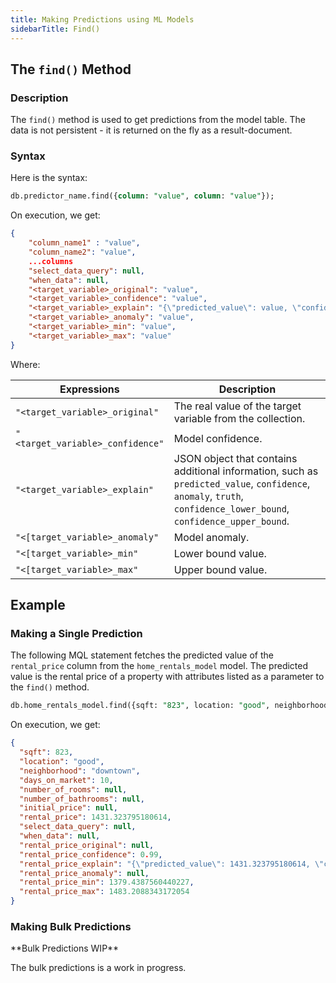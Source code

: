 ```yaml
---
title: Making Predictions using ML Models
sidebarTitle: Find()
---
```


## The `find()` Method

### Description

The `find()` method is used to get predictions from the model table. The data is
not persistent - it is returned on the fly as a result-document.

### Syntax

Here is the syntax:

```sql
db.predictor_name.find({column: "value", column: "value"});
```

On execution, we get:

```json
{
    "column_name1" : "value",
    "column_name2": "value",
    ...columns
    "select_data_query": null,
    "when_data": null,
    "<target_variable>_original": "value",
    "<target_variable>_confidence": "value",
    "<target_variable>_explain": "{\"predicted_value\": value, \"confidence\": value, \"anomaly\": null, \"truth\": null, \"confidence_lower_bound\": value \"confidence_upper_bound\": value}",
    "<target_variable>_anomaly": "value",
    "<target_variable>_min": "value",
    "<target_variable>_max": "value"
}
```

Where:

| Expressions                      | Description                                                                                                                                                        |
| -------------------------------- | ------------------------------------------------------------------------------------------------------------------------------------------------------------------ |
| `"<target_variable>_original"`   | The real value of the target variable from the collection.                                                                                                         |
| `"<target_variable>_confidence"` | Model confidence.                                                                                                                                                  |
| `"<target_variable>_explain"`    | JSON object that contains additional information, such as `predicted_value`, `confidence`, `anomaly`, `truth`, `confidence_lower_bound`, `confidence_upper_bound`. |
| `"<[target_variable>_anomaly"`   | Model anomaly.                                                                                                                                                     |
| `"<[target_variable>_min"`       | Lower bound value.                                                                                                                                                 |
| `"<[target_variable>_max"`       | Upper bound value.                                                                                                                                                 |

## Example

### Making a Single Prediction

The following MQL statement fetches the predicted value of the `rental_price`
column from the `home_rentals_model` model. The predicted value is the rental
price of a property with attributes listed as a parameter to the `find()`
method.

```sql
db.home_rentals_model.find({sqft: "823", location: "good", neighborhood: "downtown", days_on_market: "10"});
```

On execution, we get:

```json
{
  "sqft": 823,
  "location": "good",
  "neighborhood": "downtown",
  "days_on_market": 10,
  "number_of_rooms": null,
  "number_of_bathrooms": null,
  "initial_price": null,
  "rental_price": 1431.323795180614,
  "select_data_query": null,
  "when_data": null,
  "rental_price_original": null,
  "rental_price_confidence": 0.99,
  "rental_price_explain": "{\"predicted_value\": 1431.323795180614, \"confidence\": 0.99, \"anomaly\": null, \"truth\": null, \"confidence_lower_bound\": 1379.4387560440227, \"confidence_upper_bound\": 1483.2088343172054}",
  "rental_price_anomaly": null,
  "rental_price_min": 1379.4387560440227,
  "rental_price_max": 1483.2088343172054
}
```

### Making Bulk Predictions

<Warning> 
**Bulk Predictions WIP**

The bulk predictions is a work in progress.

</Warning>
